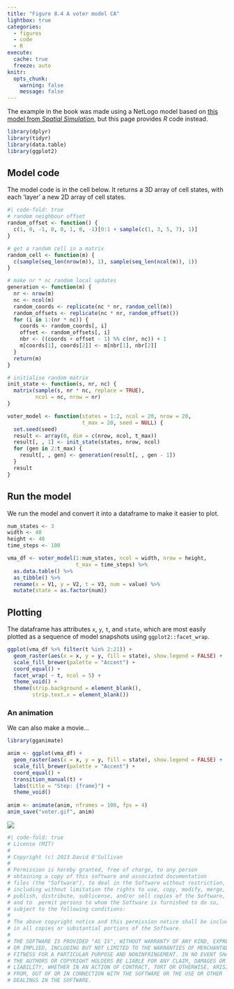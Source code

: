 ```yaml
---
title: "Figure 8.4 A voter model CA"
lightbox: true
categories: 
  - figures
  - code
  - R
execute: 
  cache: true
  freeze: auto
knitr:
  opts_chunk: 
    warning: false
    message: false
---
```


The example in the book was made using a NetLogo model based on [this model from _Spatial Simulation_](https://dosull.github.io/pattern-and-process/chapter-3/3.8.html), but this page provides _R_ code instead.

```r
library(dplyr)
library(tidyr)
library(data.table)
library(ggplot2)
```

## Model code
The model code is in the cell below. It returns a 3D array of cell states, with each 'layer' a new 2D array of cell states.

```r
#| code-fold: true
# random neighbour offset
random_offset <- function() {
  c(1, 0, -1, 0, 0, 1, 0, -1)[0:1 + sample(c(1, 3, 5, 7), 1)]
}

# get a random cell in a matrix
random_cell <- function(m) {
  c(sample(seq_len(nrow(m)), 1), sample(seq_len(ncol(m)), 1))
}

# make nr * nc random local updates
generation <- function(m) {
  nr <- nrow(m)
  nc <- ncol(m)
  random_coords <- replicate(nc * nr, random_cell(m))
  random_offsets <- replicate(nc * nr, random_offset())
  for (i in 1:(nr * nc)) {
    coords <- random_coords[, i]
    offset <- random_offsets[, i]
    nbr <- ((coords + offset - 1) %% c(nr, nc)) + 1
    m[coords[1], coords[2]] <- m[nbr[1], nbr[2]]
  }
  return(m)
}

# initialise random matrix
init_state <- function(s, nr, nc) {
  matrix(sample(s, nr * nc, replace = TRUE),
         ncol = nc, nrow = nr)
}

voter_model <- function(states = 1:2, ncol = 20, nrow = 20, 
                        t_max = 20, seed = NULL) {
  set.seed(seed)
  result <- array(0, dim = c(nrow, ncol, t_max))
  result[, , 1] <- init_state(states, nrow, ncol)
  for (gen in 2:t_max) {
    result[, , gen] <- generation(result[, , gen - 1])
  }
  result
}
```

## Run the model
We run the model and convert it into a  dataframe to make it easier to plot.

```r
num_states <- 3
width <- 40
height <- 40
time_steps <- 100

vma_df <- voter_model(1:num_states, ncol = width, nrow = height, 
                      t_max = time_steps) %>%
  as.data.table() %>%
  as_tibble() %>%
  rename(x = V1, y = V2, t = V3, num = value) %>%
  mutate(state = as.factor(num))
```

## Plotting
The dataframe has attributes `x`, `y`, `t`, and `state`, which are most easily plotted as a sequence of model snapshots using `ggplot2::facet_wrap`.

```r
ggplot(vma_df %>% filter(t %in% 2:21)) + 
  geom_raster(aes(x = x, y = y, fill = state), show.legend = FALSE) + 
  scale_fill_brewer(palette = "Accent") +
  coord_equal() +
  facet_wrap( ~ t, ncol = 5) +
  theme_void() + 
  theme(strip.background = element_blank(),
        strip.text.x = element_blank())
```

### An animation
We can also make a movie...

```r
library(gganimate)

anim <- ggplot(vma_df) + 
  geom_raster(aes(x = x, y = y, fill = state), show.legend = FALSE) + 
  scale_fill_brewer(palette = "Accent") +
  coord_equal() +
  transition_manual(t) + 
  labs(title = "Step: {frame}") +
  theme_void()
        
anim <- animate(anim, nframes = 100, fps = 4)
anim_save("voter.gif", anim)
```

![](voter.gif)

```r
#| code-fold: true
# License (MIT)
#
# Copyright (c) 2023 David O'Sullivan
#
# Permission is hereby granted, free of charge, to any person
# obtaining a copy of this software and associated documentation
# files (the "Software"), to deal in the Software without restriction,
# including without limitation the rights to use, copy, modify, merge,
# publish, distribute, sublicense, and/or sell copies of the Software,
# and to  permit persons to whom the Software is furnished to do so,
# subject to the following conditions:
#
# The above copyright notice and this permission notice shall be included
# in all copies or substantial portions of the Software.
#
# THE SOFTWARE IS PROVIDED "AS IS", WITHOUT WARRANTY OF ANY KIND, EXPRESS
# OR IMPLIED, INCLUDING BUT NOT LIMITED TO THE WARRANTIES OF MERCHANTABILITY,
# FITNESS FOR A PARTICULAR PURPOSE AND NONINFRINGEMENT. IN NO EVENT SHALL
# THE AUTHORS OR COPYRIGHT HOLDERS BE LIABLE FOR ANY CLAIM, DAMAGES OR OTHER
# LIABILITY, WHETHER IN AN ACTION OF CONTRACT, TORT OR OTHERWISE, ARISING
# FROM, OUT OF OR IN CONNECTION WITH THE SOFTWARE OR THE USE OR OTHER
# DEALINGS IN THE SOFTWARE.
```
